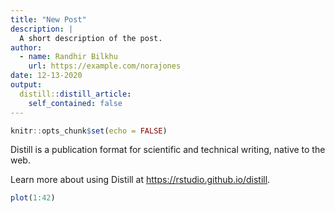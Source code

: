 ```yaml
---
title: "New Post"
description: |
  A short description of the post.
author:
  - name: Randhir Bilkhu
    url: https://example.com/norajones
date: 12-13-2020
output:
  distill::distill_article:
    self_contained: false
---
```



```r
knitr::opts_chunk$set(echo = FALSE)
```

Distill is a publication format for scientific and technical writing, native to the web.

Learn more about using Distill at <https://rstudio.github.io/distill>.


```r
plot(1:42)
```



